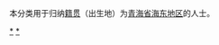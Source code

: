 {{Catnav|頁面分類|各種主題的頁面分類|依中国各省来作的分类|各地中国人|青海人}}
{{Catnav|頁面分類|人物|各國人物|中国人|各地中国人|青海人}}

本分类用于归纳[[籍贯|籍贯]]（出生地）为[[青海省|青海省]][[海东地区|海东地区]]的人士。


[[Category:青海人|*]]
[[Category:海东|*]]